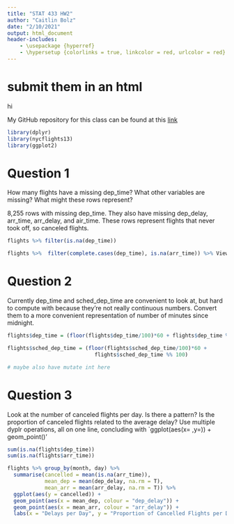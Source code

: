```yaml
---
title: "STAT 433 HW2"
author: "Caitlin Bolz"
date: "2/10/2021"
output: html_document
header-includes:
    - \usepackage {hyperref}
    - \hypersetup {colorlinks = true, linkcolor = red, urlcolor = red}
---
```


# submit them in an html
hi

My GitHub repository for this class can be found at this [link](https://github.com/cabolz/STAT433-HW)
```r
library(dplyr)
library(nycflights13)
library(ggplot2)
```


# Question 1
How many flights have a missing dep_time? What other variables are missing? What might these rows represent?

8,255 rows with missing dep_time. They also have missing dep_delay, arr_time, arr_delay, and air_time. These rows represent flights that never took off, so canceled flights.
```r
flights %>% filter(is.na(dep_time))

flights %>%  filter(complete.cases(dep_time), is.na(arr_time)) %>% View
```


# Question 2
Currently dep_time and sched_dep_time are convenient to look at, but hard to compute with because they’re not really continuous numbers. Convert them to a more convenient representation of number of minutes since midnight.

```r
flights$dep_time = (floor(flights$dep_time/100)*60 + flights$dep_time %% 100)

flights$sched_dep_time = (floor(flights$sched_dep_time/100)*60 + 
                            flights$sched_dep_time %% 100)

# maybe also have mutate int here
```



# Question 3
Look at the number of canceled flights per day. Is there a pattern? Is the proportion of canceled flights related to the average delay? Use multiple dyplr operations, all on one line, concluding with `ggplot(aes(x= ,y=)) + geom_point()’
```r
sum(is.na(flights$dep_time))
sum(is.na(flights$arr_time))

```


```r
flights %>% group_by(month, day) %>% 
  summarise(cancelled = mean(is.na(arr_time)),
            mean_dep = mean(dep_delay, na.rm = T),
            mean_arr = mean(arr_delay, na.rm = T)) %>%
  ggplot(aes(y = cancelled)) +
  geom_point(aes(x = mean_dep, colour = "dep_delay")) +
  geom_point(aes(x = mean_arr, colour = "arr_delay")) +
  labs(x = "Delays per Day", y = "Proportion of Cancelled Flights per Day", title = "Average Delay vs Cancelled Flights")
```

```r

```

